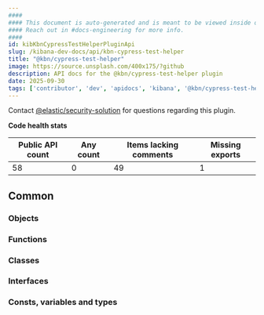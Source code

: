 ```yaml
---
####
#### This document is auto-generated and is meant to be viewed inside our experimental, new docs system.
#### Reach out in #docs-engineering for more info.
####
id: kibKbnCypressTestHelperPluginApi
slug: /kibana-dev-docs/api/kbn-cypress-test-helper
title: "@kbn/cypress-test-helper"
image: https://source.unsplash.com/400x175/?github
description: API docs for the @kbn/cypress-test-helper plugin
date: 2025-09-30
tags: ['contributor', 'dev', 'apidocs', 'kibana', '@kbn/cypress-test-helper']
---
```




Contact [@elastic/security-solution](https://github.com/orgs/elastic/teams/security-solution) for questions regarding this plugin.

**Code health stats**

| Public API count  | Any count | Items lacking comments | Missing exports |
|-------------------|-----------|------------------------|-----------------|
| 58 | 0 | 49 | 1 |

## Common

### Objects
<DocDefinitionList data={kbnCypressTestHelperObj.common.objects}/>

### Functions
<DocDefinitionList data={kbnCypressTestHelperObj.common.functions}/>

### Classes
<DocDefinitionList data={kbnCypressTestHelperObj.common.classes}/>

### Interfaces
<DocDefinitionList data={kbnCypressTestHelperObj.common.interfaces}/>

### Consts, variables and types
<DocDefinitionList data={kbnCypressTestHelperObj.common.misc}/>

